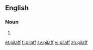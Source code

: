==English==

===Noun===
{{en-noun}}

# {{alternative spelling of|pilaf}}

[[et:pilaff]]
[[fi:pilaff]]
[[sv:pilaff]]
[[vi:pilaff]]
[[zh:pilaff]]